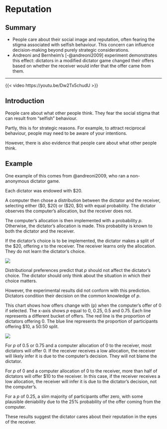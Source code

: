# Reputation

## Summary {.unnumbered}

- People care about their social image and reputation, often fearing the stigma associated with selfish behaviour. This concern can influence decision-making beyond purely strategic considerations.
- Andreoni and Bernheim's [-@andreoni2009] experiment demonstrates this effect: dictators in a modified dictator game changed their offers based on whether the receiver would infer that the offer came from them.

---

::: {.content-visible when-format="html"}

{{< video https://youtu.be/Dw2Tx5chudU >}}

:::

## Introduction

People care about what other people think. They fear the social stigma that can result from "selfish" behaviour.

Partly, this is for strategic reasons. For example, to attract reciprocal behaviour, people may need to be aware of your intentions.

However, there is also evidence that people care about what other people think.

## Example

One example of this comes from @andreoni2009, who ran a non-anonymous dictator game.

Each dictator was endowed with \$20.

A computer then chose a distribution between the dictator and the receiver, selecting either (\$0, \$20) or (\$20, \$0) with equal probability. The dictator observes the computer's allocation, but the receiver does not.

The computer's allocation is then implemented with a probability $p$. Otherwise, the dictator's allocation is made. This probability is known to both the dictator and the receiver.

If the dictator's choice is to be implemented, the dictator makes a split of the \$20, offering $x$ to the receiver. The receiver learns only the allocation. They do not learn the dictator's choice.

![](img/dictator-game-reputation.png)

Distributional preferences predict that $p$ should not affect the dictator's choice. The dictator should only think about the situation in which their choice matters.

However, the experimental results did not conform with this prediction. Dictators condition their decision on the common knowledge of $p$.

This chart shows how offers change with \(p\) when the computer's offer of 0 if selected. The x-axis shows $p$ equal to 0, 0.25, 0.5 and 0.75. Each line represents a different bucket of offers. The red line is the proportion of dictators offering 0. The blue line represents the proportion of participants offering \$10, a 50:50 split.

![](img/andreoni-and-bernheim-2009-fig-3.jpg)

For $p$ of 0.5 or 0.75 and a computer allocation of 0 to the receiver, most dictators will offer 0. If the receiver receives a low allocation, the receiver will likely infer it is due to the computer's decision. They will not blame the dictator.

For $p$ of 0 and a computer allocation of 0 to the receiver,  more than half of dictators will offer \$10 to the receiver. In this case, if the receiver receives a low allocation, the receiver will infer it is due to the dictator's decision, not the computer's.

For a $p$ of 0.25, a slim majority of participants offer zero, with some plausible deniability due to the 25% probability of the offer coming from the computer.

These results suggest the dictator cares about their reputation in the eyes of the receiver.
